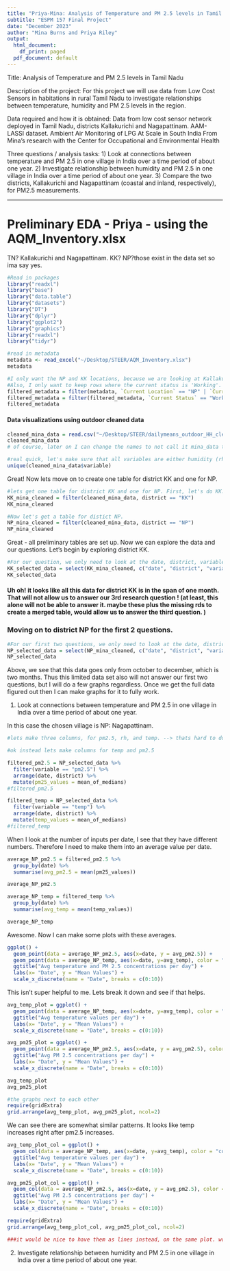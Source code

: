 ```yaml
---
title: "Priya-Mina: Analysis of Temperature and PM 2.5 levels in Tamil Nadu"
subtitle: "ESPM 157 Final Project"
date: "December 2023"
author: "Mina Burns and Priya Riley"
output:
  html_document:
    df_print: paged
  pdf_document: default
---
```


Title: Analysis of Temperature and PM 2.5 levels in Tamil Nadu

Description of the project: For this project we will use data from Low Cost Sensors in habitations in rural Tamil Nadu to investigate relationships between temperature, humidity and PM 2.5 levels in the region. 

Data required and how it is obtained:
Data from low cost sensor network deployed in Tamil Nadu, districts Kallakurichi and Nagapattinam.
AAM-LASSI dataset. Ambient Air Monitoring of LPG At Scale in South India 
From Mina’s research with the Center for Occupational and Environmental Health 

Three questions / analysis tasks:
1) Look at connections between temperature and PM 2.5 in one village in India over a time period of about one year. 
2) Investigate relationship between humidity and PM 2.5 in one village in India over a time period of about one year. 
3) Compare the two districts, Kallakurichi and Nagapattinam (coastal and inland, respectively), for PM2.5 measurements. 

--------------------------------------------
# Preliminary EDA - Priya - using the AQM_Inventory.xlsx

TN? Kallakurichi and Nagapattinam. KK? NP?those exist in the data set so ima say yes.

```r
#Read in packages
library("readxl")
library("base") 
library("data.table")
library("datasets")
library("DT")
library("dplyr")
library("ggplot2")
library("graphics")
library("readxl")
library("tidyr")
```

```r
#read in metadata 
metadata <- read_excel("~/Desktop/STEER/AQM_Inventory.xlsx")
metadata
```

```r
#I only want the NP and KK locations, because we are looking at Kallakurichi and Nagapattinam.
#Also, I only want to keep rows where the current status is 'Working'.
filtered_metadata = filter(metadata, `Current Location` == "NP" | `Current Location` == "KK")
filtered_metadata = filter(filtered_metadata, `Current Status` == "Working")
filtered_metadata

```


#### Data visualizations using outdoor cleaned data 


```r
cleaned_mina_data = read.csv("~/Desktop/STEER/dailymeans_outdoor_HH_cleaned.csv")
cleaned_mina_data
# of course, later on I can change the names to not call it mina_data to be more professinonal. But for now it is helpful to me!
```

```r
#real quick, let's make sure that all variables are either humidity (rh), temperature (temp), or pm2.5
unique(cleaned_mina_data$variable)
```

Great! Now lets move on to create one table for district KK and one for NP.

```r
#lets get one table for district KK and one for NP. First, let's do KK. 
KK_mina_cleaned = filter(cleaned_mina_data, district == "KK")
KK_mina_cleaned
```

```r
#Now let's get a table for distict NP.
NP_mina_cleaned = filter(cleaned_mina_data, district == "NP")
NP_mina_cleaned
```

Great - all preliminary tables are set up. Now we can explore the data and our questions. Let's begin by exploring district KK.

```r
#For our question, we only need to look at the date, district, variable, mean_of_medians, qa_flag, and da_flag.
KK_selected_data = select(KK_mina_cleaned, c("date", "district", "variable", "mean_of_medians", "qa_flag", "da_flag"))
KK_selected_data
```
#### Uh oh! it looks like all this data for district KK is in the span of one month. That will not allow us to answer our 3rd research question ! (at least, this alone will not be able to answer it. maybe these plus the missing rds to create a merged table, would allow us to answer the third question. )

### Moving on to district NP for the first 2 questions.


```r
#For our first two questions, we only need to look at the date, district, variable, and mean_of_medians.
NP_selected_data = select(NP_mina_cleaned, c("date", "district", "variable", "mean_of_medians"))
NP_selected_data
```

Above, we see that this data goes only from october to december, which is two months. Thus this limited data set also will not answer our first two questions, but I will do a few graphs regardless. Once we get the full data figured out then I can make graphs for it to fully work. 

1) Look at connections between temperature and PM 2.5 in one village in India over a time period of about one year. 

In this case the chosen village is NP: Nagapattinam.
```r

#lets make three columns, for pm2.5, rh, and temp. --> thats hard to do! eek

#ok instead lets make columns for temp and pm2.5

filtered_pm2.5 = NP_selected_data %>%
  filter(variable == "pm2.5") %>%
  arrange(date, district) %>%
  mutate(pm25_values = mean_of_medians)
#filtered_pm2.5

filtered_temp = NP_selected_data %>%
  filter(variable == "temp") %>%
  arrange(date, district) %>%
  mutate(temp_values = mean_of_medians)
#filtered_temp
```
When I look at the number of inputs per date, I see that they have different numbers. Therefore I need to make them into an average value per date. 

```r
average_NP_pm2.5 = filtered_pm2.5 %>%
  group_by(date) %>%
  summarise(avg_pm2.5 = mean(pm25_values))

average_NP_pm2.5
```

```r
average_NP_temp = filtered_temp %>%
  group_by(date) %>%
  summarise(avg_temp = mean(temp_values))

average_NP_temp
```

Awesome. Now I can make some plots with these averages.

```r
ggplot() + 
  geom_point(data = average_NP_pm2.5, aes(x=date, y = avg_pm2.5)) +
  geom_point(data = average_NP_temp, aes(x=date, y=avg_temp), color = "blue") +
  ggtitle("Avg temperature and PM 2.5 concentrations per day") + 
  labs(x= "Date", y = "Mean Values") +
  scale_x_discrete(name = "Date", breaks = c(0:10))

```

This isn't super helpful to me. Lets break it down and see if that helps.


```r
avg_temp_plot = ggplot() + 
  geom_point(data = average_NP_temp, aes(x=date, y=avg_temp), color = "coral") +
  ggtitle("Avg temperature values per day") + 
  labs(x= "Date", y = "Mean Values") +
  scale_x_discrete(name = "Date", breaks = c(0:10)) 

avg_pm25_plot = ggplot() + 
  geom_point(data = average_NP_pm2.5, aes(x=date, y = avg_pm2.5), color = "lightblue") +
  ggtitle("Avg PM 2.5 concentrations per day") + 
  labs(x= "Date", y = "Mean Values") +
  scale_x_discrete(name = "Date", breaks = c(0:10)) 

avg_temp_plot
avg_pm25_plot
```

```r
#the graphs next to each other
require(gridExtra)
grid.arrange(avg_temp_plot, avg_pm25_plot, ncol=2)

```

We can see there are somewhat similar patterns. It looks like temp increases right after pm2.5 increases.

```r
avg_temp_plot_col = ggplot() + 
  geom_col(data = average_NP_temp, aes(x=date, y=avg_temp), color = "coral") +
  ggtitle("Avg temperature values per day") + 
  labs(x= "Date", y = "Mean Values") +
  scale_x_discrete(name = "Date", breaks = c(0:10)) 

avg_pm25_plot_col = ggplot() + 
  geom_col(data = average_NP_pm2.5, aes(x=date, y = avg_pm2.5), color = "lightblue") +
  ggtitle("Avg PM 2.5 concentrations per day") + 
  labs(x= "Date", y = "Mean Values") +
  scale_x_discrete(name = "Date", breaks = c(0:10)) 

require(gridExtra)
grid.arrange(avg_temp_plot_col, avg_pm25_plot_col, ncol=2)

###it would be nice to have them as lines instead, on the same plot. work on that tmrw
```



2) Investigate relationship between humidity and PM 2.5 in one village in India over a time period of about one year. 
```r

```

```r

```